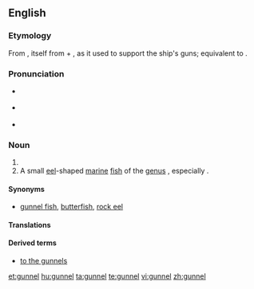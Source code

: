 ==English==

===Etymology===
From {{etyl|enm|en}} {{term|gonnewalle|lang=enm}}, itself from {{term|gonne||gun|lang=enm}} + {{term|wale|lang=enm}}, as it used to support the ship's guns; equivalent to {{compound|gun|wale|lang=en}}.

===Pronunciation===
* {{a|UK}} {{IPA|/‘gʌnəl/}}
* {{a|US}} {{IPA|/‘gʌnl/}}
* {{rhymes|ʌnəl}}

===Noun===
{{en-noun}}

# {{alternative spelling of|gunwale}}
# A small [[eel]]-shaped [[marine]] [[fish]] of the [[genus]] {{taxlink|Muraenoides|genus|noshow=1}}, especially {{taxlink|Muraaenoides gunnellus|species|noshow=1}}.

====Synonyms====
* {{sense|eel-shaped fish}} [[gunnel fish]], [[butterfish]], [[rock eel]]

====Translations====
{{trans-see|gunwale}}

====Derived terms====
* [[to the gunnels]]

[[et:gunnel]]
[[hu:gunnel]]
[[ta:gunnel]]
[[te:gunnel]]
[[vi:gunnel]]
[[zh:gunnel]]